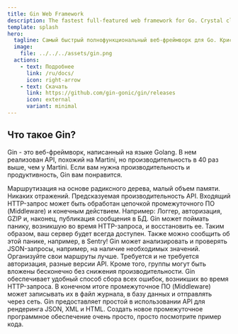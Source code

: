 ```yaml
---
title: Gin Web Framework
description: The fastest full-featured web framework for Go. Crystal clear.
template: splash
hero:
  tagline: Самый быстрый полнофункциональный веб-фреймворк для Go. Кристально чистый.
  image:
    file: ../../../assets/gin.png
  actions:
    - text: Подробнее
      link: /ru/docs/
      icon: right-arrow
    - text: Скачать
      link: https://github.com/gin-gonic/gin/releases
      icon: external
      variant: minimal
---
```



## Что такое Gin?

Gin - это веб-фреймворк, написанный на языке Golang. В нем реализован API, похожий на Martini, но производительность в 40 раз выше, чем у Martini. Если вам нужна производительность и продуктивность, Gin вам понравится.

<CardGrid>
	<Card title="Fast" icon="rocket">
		Маршрутизация на основе радиксного дерева, малый объем памяти. Никаких отражений. Предсказуемая производительность API.
	</Card>
	<Card icon="seti:plan" title="Middleware support">
		Входящий HTTP-запрос может быть обработан цепочкой промежуточного ПО (Middleware) и конечным действием. Например: Логгер, авторизация, GZIP и, наконец, публикация сообщения в БД.
	</Card>
	<Card icon="seti:lock" title="Crash-free">
		Gin может поймать панику, возникшую во время HTTP-запроса, и восстановить ее. Таким образом, ваш сервер будет всегда доступен. Также можно сообщить об этой панике, например, в Sentry!
	</Card>
	<Card icon="approve-check-circle" title="JSON validation">
		Gin может анализировать и проверять JSON-запросы, например, на наличие необходимых значений.
	</Card>
	<Card icon="puzzle" title="Routes grouping">
		Организуйте свои маршруты лучше. Требуется и не требуется авторизация, разные версии API. Кроме того, группы могут быть вложены бесконечно без снижения производительности.
	</Card>
	<Card iconicon="open-book" title="Error management">
		Gin обеспечивает удобный способ сбора всех ошибок, возникших во время HTTP-запроса. В конечном итоге промежуточное ПО (Middleware) может записывать их в файл журнала, в базу данных и отправлять через сеть.
	</Card>
	<Card icon="seti:json" title="Rendering built-in">
		Gin предоставляет простой в использовании API для рендеринга JSON, XML и HTML.
	</Card>
	<Card icon="seti:html" title="Extendable">
		Создать новое промежуточное программное обеспечение очень просто, просто посмотрите пример кода.
	</Card>
</CardGrid>